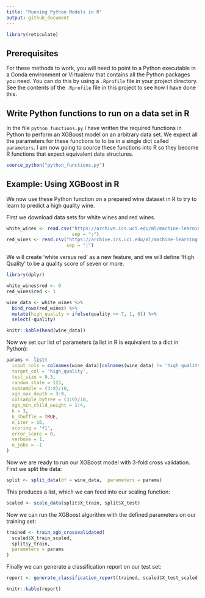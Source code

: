 ```yaml
---
title: "Running Python Models in R"
output: github_document
---
```


```r
library(reticulate)
```

## Prerequisites

For these methods to work, you will need to point to a Python executable in a Conda environment or Virtualenv that contains all the Python packages you need. You can do this by using a `.Rprofile` file in your project directory.  See the contents of the `.Rprofile` file in this project to see how I have done this.

## Write Python functions to run on a data set in R

In the file `python_functions.py` I have written the required functions in Python to perform an XGBoost model on an arbitrary data set.  We expect all the parameters for these functions to to be in a single dict called `parameters`. I am now going to source these functions into R so they become R functions that expect equivalent data structures.

```r
source_python("python_functions.py")
```

## Example: Using XGBoost in R

We now use these Python function on a prepared wine dataset in R to try to learn to predict a high quality wine.

First we download data sets for white wines and red wines.

```r
white_wines <- read.csv("https://archive.ics.uci.edu/ml/machine-learning-databases/wine-quality/winequality-white.csv",
                        sep = ";")
red_wines <- read.csv("https://archive.ics.uci.edu/ml/machine-learning-databases/wine-quality/winequality-red.csv", 
                      sep = ";")
```

We will create 'white versus red' as a new feature, and we will define 'High Quality' to be a quality score of seven or more.

```r
library(dplyr)

white_wines$red <- 0
red_wines$red <- 1

wine_data <- white_wines %>% 
  bind_rows(red_wines) %>% 
  mutate(high_quality = ifelse(quality >= 7, 1, 0)) %>% 
  select(-quality)

knitr::kable(head(wine_data))
```

Now we set our list of parameters (a list in R is equivalent to a dict in Python):

```r
params <- list(
  input_cols = colnames(wine_data)[colnames(wine_data) != 'high_quality'],
  target_col = 'high_quality',
  test_size = 0.3,
  random_state = 123,
  subsample = (3:9)/10, 
  xgb_max_depth = 3:9,
  colsample_bytree = (3:9)/10,
  xgb_min_child_weight = 1:4,
  k = 3,
  k_shuffle = TRUE,
  n_iter = 10,
  scoring = 'f1',
  error_score = 0,
  verbose = 1,
  n_jobs = -1
)
```

Now we are ready to run our XGBoost model with 3-fold cross validation.  First we split the data:

```r
split <- split_data(df = wine_data,  parameters = params)
```

This produces a list, which we can feed into our scaling function:

```r
scaled <- scale_data(split$X_train, split$X_test)
```

Now we can run the XGBoost algorithm with the defined parameters on our training set:

```r
trained <- train_xgb_crossvalidated(
  scaled$X_train_scaled,
  split$y_train,
  parameters = params
)
```

Finally we can generate a classification report on our test set:

```r
report <- generate_classification_report(trained, scaled$X_test_scaled, split$y_test)

knitr::kable(report)
```

